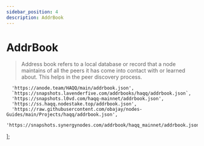 ```yaml
---
sidebar_position: 4
description: AddrBook
---
```


# AddrBook

> Address book refers to a local database or record that a node maintains of all the peers it has come into contact with or learned about. This helps in the peer discovery process.



	  'https://anode.team/HAQQ/main/addrbook.json',
	  `https://snapshots.lavenderfive.com/addrbooks/haqq/addrbook.json`,
	  'https://snapshots.l0vd.com/haqq-mainnet/addrbook.json',
	  'https://ss.haqq.nodestake.top/addrbook.json',
	  'https://raw.githubusercontent.com/obajay/nodes-Guides/main/Projects/haqq/addrbook.json',
	  'https://snapshots.synergynodes.com/addrbook/haqq_mainnet/addrbook.json',
];



<SelectPaste endpoints={endpoints} codeTemplate={addrBook} home={home} binary={binary} tip="Click on any endpoint to paste it into the code block." />
